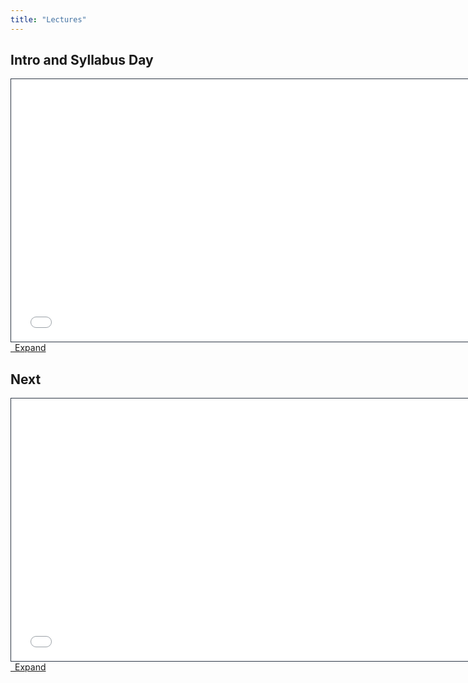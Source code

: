 ```yaml
---
title: "Lectures"
---
```


## Intro and Syllabus Day

```{=html}
<div>
  <iframe class="slide deck" src="00-Introduction/000-compile.html" height="420" width="750" style="border: 1px solid #2e3846;"></iframe>
</div>
<a class="btn btn-primary btn-md" href="00-Introduction/000-compile.qmd" target="_blank">
  <i class="fa-solid fa-window-restore"></i>&ensp;Expand
</a>
```

## Next 

```{=html}
<div>
  <iframe class="slide deck" src="01-Ricardo-Model/010-compile.html" height="420" width="750" style="border: 1px solid #2e3846;"></iframe>
</div>
<a class="btn btn-primary btn-md" href="01-Ricardo-Model/010-compile.qmd" target="_blank">
  <i class="fa-solid fa-window-restore"></i>&ensp;Expand
</a>
```